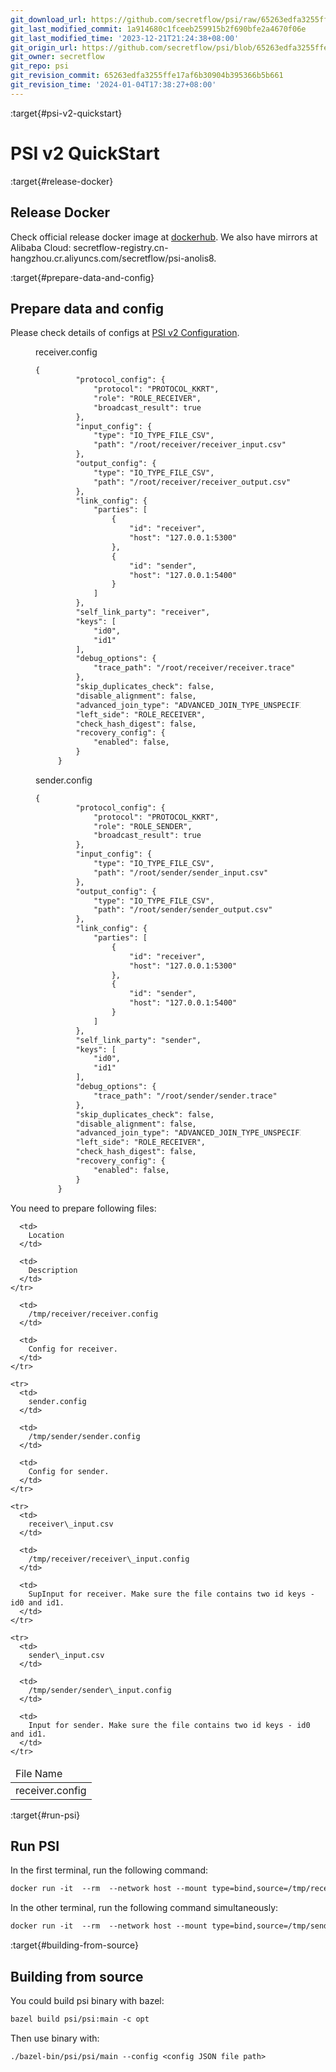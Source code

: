 ```yaml
---
git_download_url: https://github.com/secretflow/psi/raw/65263edfa3255ffe17af6b30904b395366b5b661/docs/user_guide/psi_v2.rst
git_last_modified_commit: 1a914680c1fceeb259915b2f690bfe2a4670f06e
git_last_modified_time: '2023-12-21T21:24:38+08:00'
git_origin_url: https://github.com/secretflow/psi/blob/65263edfa3255ffe17af6b30904b395366b5b661/docs/user_guide/psi_v2.rst
git_owner: secretflow
git_repo: psi
git_revision_commit: 65263edfa3255ffe17af6b30904b395366b5b661
git_revision_time: '2024-01-04T17:38:27+08:00'
---
```


:target{#psi-v2-quickstart}

# PSI v2 QuickStart

:target{#release-docker}

## Release Docker

Check official release docker image at [dockerhub](https://hub.docker.com/r/secretflow/psi-anolis8). We also have mirrors at Alibaba Cloud: secretflow-registry.cn-hangzhou.cr.aliyuncs.com/secretflow/psi-anolis8.

:target{#prepare-data-and-config}

## Prepare data and config

Please check details of configs at [PSI v2 Configuration](../reference/psi_v2_config.mdx).

<figure id="id1">
  <figcaption>
    receiver.config
  </figcaption>

  ```default
  {
           "protocol_config": {
               "protocol": "PROTOCOL_KKRT",
               "role": "ROLE_RECEIVER",
               "broadcast_result": true
           },
           "input_config": {
               "type": "IO_TYPE_FILE_CSV",
               "path": "/root/receiver/receiver_input.csv"
           },
           "output_config": {
               "type": "IO_TYPE_FILE_CSV",
               "path": "/root/receiver/receiver_output.csv"
           },
           "link_config": {
               "parties": [
                   {
                       "id": "receiver",
                       "host": "127.0.0.1:5300"
                   },
                   {
                       "id": "sender",
                       "host": "127.0.0.1:5400"
                   }
               ]
           },
           "self_link_party": "receiver",
           "keys": [
               "id0",
               "id1"
           ],
           "debug_options": {
               "trace_path": "/root/receiver/receiver.trace"
           },
           "skip_duplicates_check": false,
           "disable_alignment": false,
           "advanced_join_type": "ADVANCED_JOIN_TYPE_UNSPECIFIED",
           "left_side": "ROLE_RECEIVER",
           "check_hash_digest": false,
           "recovery_config": {
               "enabled": false,
           }
       }
  ```
</figure>

<figure id="id2">
  <figcaption>
    sender.config
  </figcaption>

  ```default
  {
           "protocol_config": {
               "protocol": "PROTOCOL_KKRT",
               "role": "ROLE_SENDER",
               "broadcast_result": true
           },
           "input_config": {
               "type": "IO_TYPE_FILE_CSV",
               "path": "/root/sender/sender_input.csv"
           },
           "output_config": {
               "type": "IO_TYPE_FILE_CSV",
               "path": "/root/sender/sender_output.csv"
           },
           "link_config": {
               "parties": [
                   {
                       "id": "receiver",
                       "host": "127.0.0.1:5300"
                   },
                   {
                       "id": "sender",
                       "host": "127.0.0.1:5400"
                   }
               ]
           },
           "self_link_party": "sender",
           "keys": [
               "id0",
               "id1"
           ],
           "debug_options": {
               "trace_path": "/root/sender/sender.trace"
           },
           "skip_duplicates_check": false,
           "disable_alignment": false,
           "advanced_join_type": "ADVANCED_JOIN_TYPE_UNSPECIFIED",
           "left_side": "ROLE_RECEIVER",
           "check_hash_digest": false,
           "recovery_config": {
               "enabled": false,
           }
       }
  ```
</figure>

You need to prepare following files:

<table>
  <thead>
    <tr>
      <td>
        File Name
      </td>

      <td>
        Location
      </td>

      <td>
        Description
      </td>
    </tr>
  </thead>

  <tbody>
    <tr>
      <td>
        receiver.config
      </td>

      <td>
        /tmp/receiver/receiver.config
      </td>

      <td>
        Config for receiver.
      </td>
    </tr>

    <tr>
      <td>
        sender.config
      </td>

      <td>
        /tmp/sender/sender.config
      </td>

      <td>
        Config for sender.
      </td>
    </tr>

    <tr>
      <td>
        receiver\_input.csv
      </td>

      <td>
        /tmp/receiver/receiver\_input.config
      </td>

      <td>
        SupInput for receiver. Make sure the file contains two id keys - id0 and id1.
      </td>
    </tr>

    <tr>
      <td>
        sender\_input.csv
      </td>

      <td>
        /tmp/sender/sender\_input.config
      </td>

      <td>
        Input for sender. Make sure the file contains two id keys - id0 and id1.
      </td>
    </tr>
  </tbody>
</table>

:target{#run-psi}

## Run PSI

In the first terminal, run the following command:

```default
docker run -it  --rm  --network host --mount type=bind,source=/tmp/receiver,target=/root/receiver -w /root  --cap-add=SYS_PTRACE --security-opt seccomp=unconfined --cap-add=NET_ADMIN --privileged=true secretflow-registry.cn-hangzhou.cr.aliyuncs.com/secretflow/psi-anolis8:0.1.0beta bash -c "./main --config receiver/receiver.config"
```

In the other terminal, run the following command simultaneously:

```default
docker run -it  --rm  --network host --mount type=bind,source=/tmp/sender,target=/root/sender -w /root  --cap-add=SYS_PTRACE --security-opt seccomp=unconfined --cap-add=NET_ADMIN --privileged=true secretflow-registry.cn-hangzhou.cr.aliyuncs.com/secretflow/psi-anolis8:0.1.0beta bash -c "./main --config sender/sender.config"
```

:target{#building-from-source}

## Building from source

You could build psi binary with bazel:

```default
bazel build psi/psi:main -c opt
```

Then use binary with:

```default
./bazel-bin/psi/psi/main --config <config JSON file path>
```
